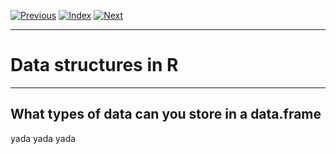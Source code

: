 [![Previous](../../img/previous.png)](lesson3_1.html)
[![Index](../../img/home.png)](../../index.html)
[![Next](../../img/next.png)](../lesson4/lesson4_1.html)

---

# Data structures in R

----

## What types of data can you store in a data.frame

yada yada yada

